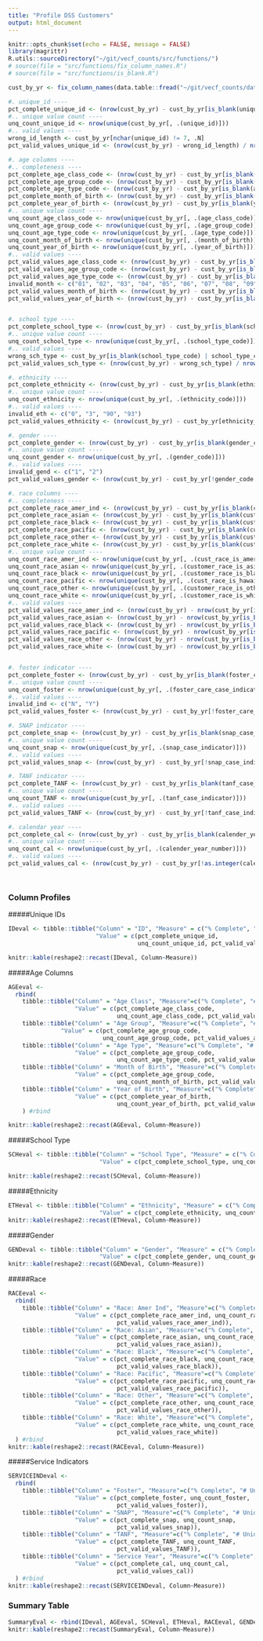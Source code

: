 ```yaml
---
title: "Profile DSS Customers"
output: html_document
---
```


```r
knitr::opts_chunk$set(echo = FALSE, message = FALSE)
library(magrittr)
R.utils::sourceDirectory("~/git/vecf_counts/src/functions/")
# source(file = "src/functions/fix_column_names.R")
# source(file = "src/functions/is_blank.R")

cust_by_yr <- fix_column_names(data.table::fread("~/git/vecf_counts/data/original/q4/DSS/DSS Customers By Year.csv", colClasses = "character"))


```


```r
#. unique_id ----
pct_complete_unique_id <- (nrow(cust_by_yr) - cust_by_yr[is_blank(unique_id), .N]) / nrow(cust_by_yr)
#.. unique value count ----
unq_count_unique_id <- nrow(unique(cust_by_yr[, .(unique_id)]))
#.. valid values ----
wrong_id_length <- cust_by_yr[nchar(unique_id) != 7, .N]
pct_valid_values_unique_id <- (nrow(cust_by_yr) - wrong_id_length) / nrow(cust_by_yr)

#. age columns ---- 
#.. completeness ----
pct_complete_age_class_code <- (nrow(cust_by_yr) - cust_by_yr[is_blank(age_class_code), .N]) / nrow(cust_by_yr)
pct_complete_age_group_code <- (nrow(cust_by_yr) - cust_by_yr[is_blank(age_group_code), .N]) / nrow(cust_by_yr)
pct_complete_age_type_code <- (nrow(cust_by_yr) - cust_by_yr[is_blank(age_type_code), .N]) / nrow(cust_by_yr)
pct_complete_month_of_birth <- (nrow(cust_by_yr) - cust_by_yr[is_blank(month_of_birth), .N]) / nrow(cust_by_yr)
pct_complete_year_of_birth <- (nrow(cust_by_yr) - cust_by_yr[is_blank(year_of_birth), .N]) / nrow(cust_by_yr)
#.. unique value count ----
unq_count_age_class_code <- nrow(unique(cust_by_yr[, .(age_class_code)]))
unq_count_age_group_code <- nrow(unique(cust_by_yr[, .(age_group_code)]))
unq_count_age_type_code <- nrow(unique(cust_by_yr[, .(age_type_code)]))
unq_count_month_of_birth <- nrow(unique(cust_by_yr[, .(month_of_birth)]))
unq_count_year_of_birth <- nrow(unique(cust_by_yr[, .(year_of_birth)]))
#.. valid values ----
pct_valid_values_age_class_code <- (nrow(cust_by_yr) - cust_by_yr[is_blank(age_class_code)|age_class_code == "90", .N]) / nrow(cust_by_yr)
pct_valid_values_age_group_code <- (nrow(cust_by_yr) - cust_by_yr[is_blank(age_group_code)|age_group_code == "90", .N]) / nrow(cust_by_yr)
pct_valid_values_age_type_code <- (nrow(cust_by_yr) - cust_by_yr[is_blank(age_class_code)|age_type_code == "90", .N]) / nrow(cust_by_yr)
invalid_month <- c("01", "02", "03", "04", "05", "06", "07", "08", "09", "10", "11", "12")
pct_valid_values_month_of_birth <- (nrow(cust_by_yr) - cust_by_yr[is_blank(month_of_birth)|!month_of_birth %in% invalid_month, .N]) / nrow(cust_by_yr)
pct_valid_values_year_of_birth <- (nrow(cust_by_yr) - cust_by_yr[is_blank(year_of_birth)|!as.integer(year_of_birth) >= 1900, .N]) / nrow(cust_by_yr) 


#. school type ----
pct_complete_school_type <- (nrow(cust_by_yr) - cust_by_yr[is_blank(school_type_code), .N]) / nrow(cust_by_yr)
#.. unique value count ----
unq_count_school_type <- nrow(unique(cust_by_yr[, .(school_type_code)]))
#.. valid values ----
wrong_sch_type <- cust_by_yr[is_blank(school_type_code) | school_type_code == "0", .N]
pct_valid_values_sch_type <- (nrow(cust_by_yr) - wrong_sch_type) / nrow(cust_by_yr)

#. ethnicity ----
pct_complete_ethnicity <- (nrow(cust_by_yr) - cust_by_yr[is_blank(ethnicity_code), .N]) / nrow(cust_by_yr)
#.. unique value count ----
unq_count_ethnicity <- nrow(unique(cust_by_yr[, .(ethnicity_code)]))
#.. valid values ----
invalid_eth <- c("0", "3", "90", "93")
pct_valid_values_ethnicity <- (nrow(cust_by_yr) - cust_by_yr[ethnicity_code %in% invalid_eth, .N]) / nrow(cust_by_yr)

#. gender ----
pct_complete_gender <- (nrow(cust_by_yr) - cust_by_yr[is_blank(gender_code), .N]) / nrow(cust_by_yr)
#.. unique value count ----
unq_count_gender <- nrow(unique(cust_by_yr[, .(gender_code)]))
#.. valid values ----
invalid_gend <- c("1", "2")
pct_valid_values_gender <- (nrow(cust_by_yr) - cust_by_yr[!gender_code %in% invalid_gend, .N]) / nrow(cust_by_yr)

#. race columns ---- 
#.. completeness ----
pct_complete_race_amer_ind <- (nrow(cust_by_yr) - cust_by_yr[is_blank(cust_race_is_amer_indian_alaska_native_ind), .N]) / nrow(cust_by_yr)
pct_complete_race_asian <- (nrow(cust_by_yr) - cust_by_yr[is_blank(customer_race_is_asisan_indicator), .N]) / nrow(cust_by_yr)
pct_complete_race_black <- (nrow(cust_by_yr) - cust_by_yr[is_blank(customer_race_is_black_indicator), .N]) / nrow(cust_by_yr)
pct_complete_race_pacific <- (nrow(cust_by_yr) - cust_by_yr[is_blank(cust_race_is_hawaiian_pacific_islander_ind), .N]) / nrow(cust_by_yr)
pct_complete_race_other <- (nrow(cust_by_yr) - cust_by_yr[is_blank(customer_race_is_other_indicator), .N]) / nrow(cust_by_yr)
pct_complete_race_white <- (nrow(cust_by_yr) - cust_by_yr[is_blank(customer_race_is_white_indicator), .N]) / nrow(cust_by_yr)
#.. unique value count ----
unq_count_race_amer_ind <- nrow(unique(cust_by_yr[, .(cust_race_is_amer_indian_alaska_native_ind)]))
unq_count_race_asian <- nrow(unique(cust_by_yr[, .(customer_race_is_asisan_indicator)]))
unq_count_race_black <- nrow(unique(cust_by_yr[, .(customer_race_is_black_indicator)]))
unq_count_race_pacific <- nrow(unique(cust_by_yr[, .(cust_race_is_hawaiian_pacific_islander_ind)]))
unq_count_race_other <- nrow(unique(cust_by_yr[, .(customer_race_is_other_indicator)]))
unq_count_race_white <- nrow(unique(cust_by_yr[, .(customer_race_is_white_indicator)]))
#.. valid values ----
pct_valid_values_race_amer_ind <- (nrow(cust_by_yr) - nrow(cust_by_yr[is_blank(cust_race_is_amer_indian_alaska_native_ind)])) / nrow(cust_by_yr)
pct_valid_values_race_asian <- (nrow(cust_by_yr) - nrow(cust_by_yr[is_blank(customer_race_is_asisan_indicator)])) / nrow(cust_by_yr)
pct_valid_values_race_black <- (nrow(cust_by_yr) - nrow(cust_by_yr[is_blank(customer_race_is_black_indicator)])) / nrow(cust_by_yr)
pct_valid_values_race_pacific <- (nrow(cust_by_yr) - nrow(cust_by_yr[is_blank(cust_race_is_hawaiian_pacific_islander_ind)])) / nrow(cust_by_yr)
pct_valid_values_race_other <- (nrow(cust_by_yr) - nrow(cust_by_yr[is_blank(customer_race_is_other_indicator)])) / nrow(cust_by_yr)
pct_valid_values_race_white <- (nrow(cust_by_yr) - nrow(cust_by_yr[is_blank(customer_race_is_white_indicator)])) / nrow(cust_by_yr)


#. foster indicator ----
pct_complete_foster <- (nrow(cust_by_yr) - cust_by_yr[is_blank(foster_care_case_indicator), .N]) / nrow(cust_by_yr)
#.. unique value count ----
unq_count_foster <- nrow(unique(cust_by_yr[, .(foster_care_case_indicator)]))
#.. valid values ----
invalid_ind <- c("N", "Y")
pct_valid_values_foster <- (nrow(cust_by_yr) - cust_by_yr[!foster_care_case_indicator %in% invalid_ind, .N]) / nrow(cust_by_yr)

#. SNAP indicator ----
pct_complete_snap <- (nrow(cust_by_yr) - cust_by_yr[is_blank(snap_case_indicator), .N]) / nrow(cust_by_yr)
#.. unique value count ----
unq_count_snap <- nrow(unique(cust_by_yr[, .(snap_case_indicator)]))
#.. valid values ----
pct_valid_values_snap <- (nrow(cust_by_yr) - cust_by_yr[!snap_case_indicator %in% invalid_ind, .N]) / nrow(cust_by_yr)

#. TANF indicator ----
pct_complete_TANF <- (nrow(cust_by_yr) - cust_by_yr[is_blank(tanf_case_indicator), .N]) / nrow(cust_by_yr)
#.. unique value count ----
unq_count_TANF <- nrow(unique(cust_by_yr[, .(tanf_case_indicator)]))
#.. valid values ----
pct_valid_values_TANF <- (nrow(cust_by_yr) - cust_by_yr[!tanf_case_indicator %in% invalid_ind, .N]) / nrow(cust_by_yr)

#. calendar year ----
pct_complete_cal <- (nrow(cust_by_yr) - cust_by_yr[is_blank(calender_year_number), .N]) / nrow(cust_by_yr)
#.. unique value count ----
unq_count_cal <- nrow(unique(cust_by_yr[, .(calender_year_number)]))
#.. valid values ----
pct_valid_values_cal <- (nrow(cust_by_yr) - cust_by_yr[!as.integer(calender_year_number) %in% 2013:2016, .N]) / nrow(cust_by_yr)




```


### Column Profiles

#####Unique IDs

```r
IDeval <- tibble::tibble("Column" = "ID", "Measure" = c("% Complete", "# Unique", "% Valid "), 
                         "Value" = c(pct_complete_unique_id, 
                                     unq_count_unique_id, pct_valid_values_unique_id))

knitr::kable(reshape2::recast(IDeval, Column~Measure))
```

#####Age Columns

```r
AGEeval <- 
  rbind(
    tibble::tibble("Column" = "Age Class", "Measure"=c("% Complete", "# Unique", "% Valid "),
                   "Value" = c(pct_complete_age_class_code, 
                               unq_count_age_class_code, pct_valid_values_age_class_code)),
    tibble::tibble("Column" = "Age Group", "Measure"=c("% Complete", "# Unique", "% Valid "),
               "Value" = c(pct_complete_age_group_code, 
                           unq_count_age_group_code, pct_valid_values_age_group_code)),
    tibble::tibble("Column" = "Age Type", "Measure"=c("% Complete", "# Unique", "% Valid "),
                   "Value" = c(pct_complete_age_group_code, 
                               unq_count_age_type_code, pct_valid_values_age_type_code)),
    tibble::tibble("Column" = "Month of Birth", "Measure"=c("% Complete", "# Unique", "% Valid "),
                   "Value" = c(pct_complete_age_group_code, 
                               unq_count_month_of_birth, pct_valid_values_month_of_birth)),
    tibble::tibble("Column" = "Year of Birth", "Measure"=c("% Complete", "# Unique", "% Valid "),
                   "Value" = c(pct_complete_year_of_birth, 
                               unq_count_year_of_birth, pct_valid_values_year_of_birth))
    ) #rbind  

knitr::kable(reshape2::recast(AGEeval, Column~Measure))
```

#####School Type

```r
SCHeval <- tibble::tibble("Column" = "School Type", "Measure" = c("% Complete", "# Unique", "% Valid "), 
                          "Value" = c(pct_complete_school_type, unq_count_school_type, pct_valid_values_sch_type))

knitr::kable(reshape2::recast(SCHeval, Column~Measure))
```

#####Ethnicity

```r
ETHeval <- tibble::tibble("Column" = "Ethnicity", "Measure" = c("% Complete", "# Unique", "% Valid "), 
                          "Value" = c(pct_complete_ethnicity, unq_count_ethnicity, pct_valid_values_ethnicity))
knitr::kable(reshape2::recast(ETHeval, Column~Measure))
```

#####Gender

``` r
GENDeval <- tibble::tibble("Column" = "Gender", "Measure" = c("% Complete", "# Unique", "% Valid "), 
                          "Value" = c(pct_complete_gender, unq_count_gender, pct_valid_values_gender))
knitr::kable(reshape2::recast(GENDeval, Column~Measure))
```

#####Race

```r
RACEeval <- 
  rbind(
    tibble::tibble("Column" = "Race: Amer Ind", "Measure"=c("% Complete", "# Unique", "% Valid "),
                   "Value" = c(pct_complete_race_amer_ind, unq_count_race_amer_ind, 
                               pct_valid_values_race_amer_ind)),
    tibble::tibble("Column" = "Race: Asian", "Measure"=c("% Complete", "# Unique", "% Valid "),
                   "Value" = c(pct_complete_race_asian, unq_count_race_asian, 
                               pct_valid_values_race_asian)),
    tibble::tibble("Column" = "Race: Black", "Measure"=c("% Complete", "# Unique", "% Valid "),
                   "Value" = c(pct_complete_race_black, unq_count_race_black, 
                               pct_valid_values_race_black)),
    tibble::tibble("Column" = "Race: Pacific", "Measure"=c("% Complete", "# Unique", "% Valid "),
                   "Value" = c(pct_complete_race_pacific, unq_count_race_pacific, 
                               pct_valid_values_race_pacific)),
    tibble::tibble("Column" = "Race: Other", "Measure"=c("% Complete", "# Unique", "% Valid "),
                   "Value" = c(pct_complete_race_other, unq_count_race_other, 
                               pct_valid_values_race_other)),
    tibble::tibble("Column" = "Race: White", "Measure"=c("% Complete", "# Unique", "% Valid "),
                   "Value" = c(pct_complete_race_white, unq_count_race_white, 
                               pct_valid_values_race_white))
  ) #rbind
knitr::kable(reshape2::recast(RACEeval, Column~Measure))
```

#####Service Indicators

```r
SERVICEINDeval <-
  rbind(
    tibble::tibble("Column" = "Foster", "Measure"=c("% Complete", "# Unique", "% Valid "),
                   "Value" = c(pct_complete_foster, unq_count_foster, 
                               pct_valid_values_foster)),
    tibble::tibble("Column" = "SNAP", "Measure"=c("% Complete", "# Unique", "% Valid "),
                   "Value" = c(pct_complete_snap, unq_count_snap, 
                               pct_valid_values_snap)),
    tibble::tibble("Column" = "TANF", "Measure"=c("% Complete", "# Unique", "% Valid "),
                   "Value" = c(pct_complete_TANF, unq_count_TANF, 
                               pct_valid_values_TANF)),
    tibble::tibble("Column" = "Service Year", "Measure"=c("% Complete", "# Unique", "% Valid "),
                   "Value" = c(pct_complete_cal, unq_count_cal, 
                               pct_valid_values_cal))
  ) #rbind
knitr::kable(reshape2::recast(SERVICEINDeval, Column~Measure))
```

### Summary Table

```R
SummaryEval <- rbind(IDeval, AGEeval, SCHeval, ETHeval, RACEeval, GENDeval, SERVICEINDeval)
knitr::kable(reshape2::recast(SummaryEval, Column~Measure))
```








